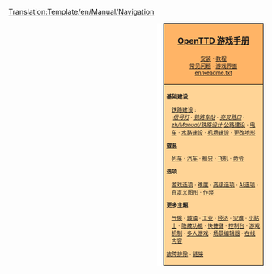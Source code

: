 <noinclude>[[Translation:Template/en/Manual/Navigation]]</noinclude>
<div style="float:right; padding-left:12px; background:#ffffff;">
<div style="border:1px solid #000000; background:#ffb466; padding:5px; -moz-border-radius-topleft:5px; -moz-border-radius-topright:5px; font-size: 12pt;">
<center><strong><font size="3">[[zh/Manual/Main Page|OpenTTD 游戏手册]]</font></strong></center>
<div style="font-size: 8pt; text-align: center;">
[[zh/Manual/安装|安装]] &middot; 
[[zh/Manual/Tutorial/教程|教程]]<br />
[[zh/FAQ|常见问题]] &middot; 
[[zh/游戏界面|游戏界面]]<br />
[[en/Readme.txt]]
</div>
</div>
<div style="border:1px solid black; border-top-width: 0px; background:#ffd496; padding:5px; -moz-border-radius-bottomleft:5px; -moz-border-radius-bottomright:8px; font-size: 8pt;">

<div style="width: 186px">
'''基础建设'''
<div style="margin-left:10px;">
[[zh/Manual/铁路建设|铁路建设]] : <br />
:''[[zh/Manual/信号灯|信号灯]]'' &middot; ''[[zh/Manual/铁路车站|铁路车站]]'' &middot; ''[[zh/Manual/交叉点|交叉路口]]'' &middot; ''[[zh/Manual/铁路设计]]'' 
[[zh/公路建设|公路建设]] &middot; [[zh/电车|电车]] &middot; [[zh/水路建设|水路建设]] &middot; [[zh/机场建设|机场建设]] &middot; [[zh/更改地形|更改地形]]
</div>
</div>

<div style="width: 186px">
'''[[zh/Manual/载具|载具]]'''
<div style="margin-left:10px;">
[[zh/列车|列车]] &middot; [[zh/汽车|汽车]] &middot; [[zh/船只|船只]] &middot;
[[zh/飞机|飞机]] &middot; [[zh/Manual/教程/调度任务|命令]]
</div>
</div>

<div style="width: 186px">
'''选项'''
<div style="margin-left:10px;">
[[zh/游戏选项窗口|游戏选项]] &middot; [[zh/难度|难度]] &middot; [[zh/高级选项|高级选项]] &middot; [[zh/AI选项|AI选项]] &middot;
[[zh/Manual/NewGRF|自定义图形]] &middot; [[zh/作弊|作弊]]
</div>
</div>

<div style="width: 186px">
'''更多主题'''<br />
<div style="margin-left:10px;">
[[zh/气候|气候]] &middot; [[zh/城镇|城镇]] &middot; [[zh/Manual/工业|工业]] &middot; [[zh/经济|经济]] &middot;
[[zh/灾难|灾难]] &middot; [[zh/小贴士|小贴士]] &middot;
[[zh/隐藏功能|隐藏功能]] &middot; [[zh/快捷键|快捷键]] &middot;
[[zh/控制台|控制台]] &middot; [[zh/游戏机制|游戏机制]] &middot;
[[zh/多人游戏|多人游戏]] &middot; [[zh/场景编辑器|场景编辑器]] &middot;
[[zh/在线内容|在线内容]]
</div>
</div>

[[zh/Archive/Manual/故障排除|故障排除]] &middot; [[zh/链接|链接]]
</div>
</div>
<includeonly>[[Category:zh/Manual/游戏手册|{{PAGENAME}}]]</includeonly>
